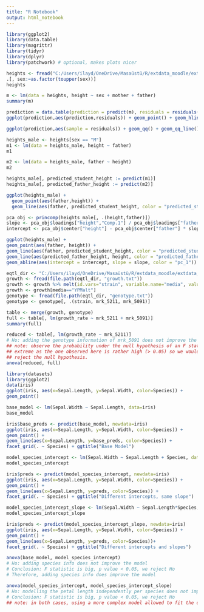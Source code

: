 ```yaml
---
title: "R Notebook"
output: html_notebook
---
```

 

```r
library(ggplot2)
library(data.table)
library(magrittr)
library(tidyr)
library(dplyr)
library(patchwork) # optional, makes plots nicer
```
```r
heights <- fread("C:/Users/ilayd/OneDrive/Masaüstü/R/extdata_moodle/extdata_moodle/height.csv") %>% na.omit() %>%
.[, sex:=as.factor(toupper(sex))]
heights
```


```r
m <- lm(data = heights, height ~ sex + mother + father)
summary(m)
```


```r
prediction = data.table(prediction = predict(m), residuals = residuals(m))
ggplot(prediction,aes(prediction,residuals)) + geom_point() + geom_hline(yintercept = 0)
```
```r
ggplot(prediction,aes(sample = residuals)) + geom_qq() + geom_qq_line()
```


```r
heights_male <- heights[sex == "M"]
m1 <- lm(data = heights_male, height ~ father)
m1
```


```r
m2 <- lm(data = heights_male, father ~ height)
m2
```


```r
heights_male[, predicted_student_height := predict(m1)]
heights_male[, predicted_father_height := predict(m2)]

```


```r
ggplot(heights_male) + 
  geom_point(aes(father,height)) + 
  geom_line(aes(father, predicted_student_height, color = "predicted_student")) + geom_line(aes(predicted_father_height, height, color = "predicted_father"))
```


```r
pca_obj <- princomp(heights_male[, .(height,father)])
slope <- pca_obj$loadings["height","Comp.1"] / pca_obj$loadings["father","Comp.1"]
intercept <- pca_obj$center["height"] - pca_obj$center["father"] * slope

ggplot(heights_male) +
geom_point(aes(father, height)) +
geom_line(aes(father, predicted_student_height, color = "predicted_student")) +
geom_line(aes(predicted_father_height, height, color = "predicted_father")) +
geom_abline(aes(intercept = intercept, slope = slope, color = "pc_1"))
```


```r
eqtl_dir <- "C:/Users/ilayd/OneDrive/Masaüstü/R/extdata_moodle/extdata_moodle/eqtl"
growth <- fread(file.path(eqtl_dir, "growth.txt"))
growth <- growth %>% melt(id.vars="strain", variable.name="media", value.name="growth_rate")
growth <- growth[media=="YPMalt"]
genotype <- fread(file.path(eqtl_dir, "genotype.txt"))
genotype <- genotype[, .(strain, mrk_5211, mrk_5091)]
```
```r
table <- merge(growth, genotype)
full <- table[, lm(growth_rate ~ mrk_5211 + mrk_5091)]
summary(full)
```


```r
reduced <- table[, lm(growth_rate ~ mrk_5211)]
# Ho: adding the genotype information of mrk_5091 does not improve the model.
## note: observe the probability under the null hypothesis of an F statistic as
## extreme as the one observed here is rather high (> 0.05) so we would not
## reject the null hypothesis.
anova(reduced, full)
```


```r
library(datasets)
library(ggplot2)
data(iris)
ggplot(iris, aes(x=Sepal.Length, y=Sepal.Width, color=Species)) +
geom_point()
```


```r
base_model <- lm(Sepal.Width ~ Sepal.Length, data=iris)
base_model
```


```r
iris$base_preds <- predict(base_model, newdata=iris)
ggplot(iris, aes(x=Sepal.Length, y=Sepal.Width, color=Species)) +
geom_point() +
geom_line(aes(x=Sepal.Length, y=base_preds, color=Species)) +
facet_grid(. ~ Species) + ggtitle("Base Model")
```


```r
model_species_intercept <- lm(Sepal.Width ~ Sepal.Length + Species, data=iris)
model_species_intercept
```


```r
iris$preds <- predict(model_species_intercept, newdata=iris)
ggplot(iris, aes(x=Sepal.Length, y=Sepal.Width, color=Species)) +
geom_point() +
geom_line(aes(x=Sepal.Length, y=preds, color=Species)) +
facet_grid(. ~ Species) + ggtitle("Different intercepts, same slope")
```


```r
model_species_intercept_slope <- lm(Sepal.Width ~ Sepal.Length*Species, data=iris)
model_species_intercept_slope
```
```r
iris$preds <- predict(model_species_intercept_slope, newdata=iris)
ggplot(iris, aes(x=Sepal.Length, y=Sepal.Width, color=Species)) +
geom_point() +
geom_line(aes(x=Sepal.Length, y=preds, color=Species))+
facet_grid(. ~ Species) + ggtitle("Different intercepts and slopes")
```


```r
anova(base_model, model_species_intercept)
# Ho: adding species info does not improve the model
# Conclusion: F statistic is big, p value < 0.05, we reject Ho
# Therefore, adding species info does improve the model
```


```r
anova(model_species_intercept, model_species_intercept_slope)
# Ho: modelling the petal length independently per species does not improve the model
# Conclusion: F statistic is big, p value < 0.05, we reject Ho
## note: in both cases, using a more complex model allowed to fit the data better
```


```r
```


